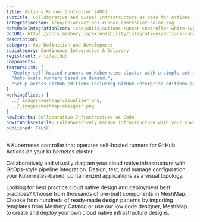 ```yaml
---
title: Actions Runner Controller (ARC)
subtitle: Collaborative and visual infrastructure as code for Actions Runner Controller (ARC)
integrationIcon: icon/color/actions-runner-controller-color.svg
darkModeIntegrationIcon: icon/white/actions-runner-controller-white.svg
docURL: https://docs.meshery.io/extensibility/integrations/actions-runner-controller
description: 
category: App Definition and Development
subcategory: Continuous Integration & Delivery
registrant: artifacthub
components: 
featureList: [
  "Deploy self hosted runners on Kubernetes cluster with a simple set of commands.",
  "Auto scale runners based on demand.",
  "Setup across GitHub editions including GitHub Enterprise editions and GitHub Enterprise Cloud."
]
workingSlides: [
  ../_images/meshmap-visualizer.png,
  ../_images/meshmap-designer.png
]
howItWorks: Collaborative Infrastructure as Code
howItWorksDetails: Collaboratively manage infrastructure with your coworkers synchronously sharing the same designs.
published: FALSE
---
```

<p>
A Kubernetes controller that operates self-hosted runners for GitHub Actions on your Kubernetes cluster.
</p>
<p>
    Collaboratively and visually diagram your cloud native infrastructure with GitOps-style pipeline integration. Design, test, and manage configuration your Kubernetes-based, containerized applications as a visual topology.
</p>
<p>
    Looking for best practice cloud native design and deployment best practices? Choose from thousands of pre-built components in MeshMap. Choose from hundreds of ready-made design patterns by importing templates from Meshery Catalog or use our low code designer, MeshMap, to create and deploy your own cloud native infrastructure designs.
</p>
